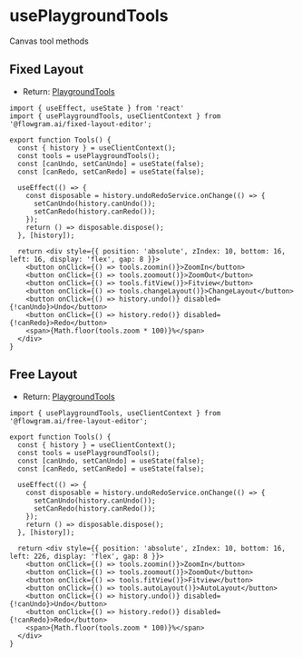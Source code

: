 # usePlaygroundTools

Canvas tool methods

## Fixed Layout

- Return: [PlaygroundTools](https://flowgram-ai.org/auto-docs/fixed-layout-editor/interfaces/PlaygroundTools.html)
```tsx pure
import { useEffect, useState } from 'react'
import { usePlaygroundTools, useClientContext } from '@flowgram.ai/fixed-layout-editor';

export function Tools() {
  const { history } = useClientContext();
  const tools = usePlaygroundTools();
  const [canUndo, setCanUndo] = useState(false);
  const [canRedo, setCanRedo] = useState(false);

  useEffect(() => {
    const disposable = history.undoRedoService.onChange(() => {
      setCanUndo(history.canUndo());
      setCanRedo(history.canRedo());
    });
    return () => disposable.dispose();
  }, [history]);

  return <div style={{ position: 'absolute', zIndex: 10, bottom: 16, left: 16, display: 'flex', gap: 8 }}>
    <button onClick={() => tools.zoomin()}>ZoomIn</button>
    <button onClick={() => tools.zoomout()}>ZoomOut</button>
    <button onClick={() => tools.fitView()}>Fitview</button>
    <button onClick={() => tools.changeLayout()}>ChangeLayout</button>
    <button onClick={() => history.undo()} disabled={!canUndo}>Undo</button>
    <button onClick={() => history.redo()} disabled={!canRedo}>Redo</button>
    <span>{Math.floor(tools.zoom * 100)}%</span>
  </div>
}
```


## Free Layout

- Return: [PlaygroundTools](https://flowgram-ai.org/auto-docs/free-layout-editor/interfaces/PlaygroundTools.html)

```tsx pure
import { usePlaygroundTools, useClientContext } from '@flowgram.ai/free-layout-editor';

export function Tools() {
  const { history } = useClientContext();
  const tools = usePlaygroundTools();
  const [canUndo, setCanUndo] = useState(false);
  const [canRedo, setCanRedo] = useState(false);

  useEffect(() => {
    const disposable = history.undoRedoService.onChange(() => {
      setCanUndo(history.canUndo());
      setCanRedo(history.canRedo());
    });
    return () => disposable.dispose();
  }, [history]);

  return <div style={{ position: 'absolute', zIndex: 10, bottom: 16, left: 226, display: 'flex', gap: 8 }}>
    <button onClick={() => tools.zoomin()}>ZoomIn</button>
    <button onClick={() => tools.zoomout()}>ZoomOut</button>
    <button onClick={() => tools.fitView()}>Fitview</button>
    <button onClick={() => tools.autoLayout()}>AutoLayout</button>
    <button onClick={() => history.undo()} disabled={!canUndo}>Undo</button>
    <button onClick={() => history.redo()} disabled={!canRedo}>Redo</button>
    <span>{Math.floor(tools.zoom * 100)}%</span>
  </div>
}
```

